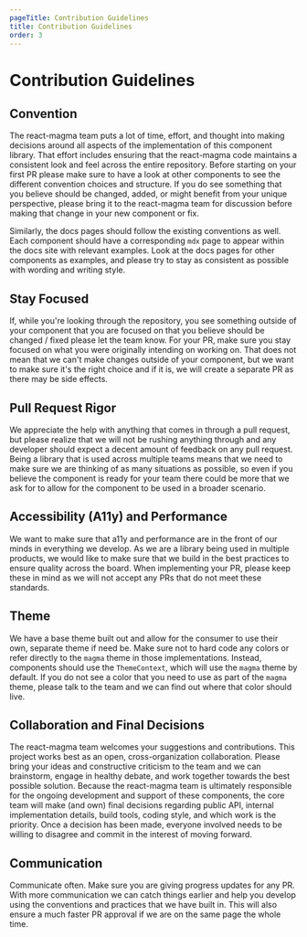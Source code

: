 ```yaml
---
pageTitle: Contribution Guidelines
title: Contribution Guidelines
order: 3
---
```


# Contribution Guidelines

## Convention

The react-magma team puts a lot of time, effort, and thought into making decisions around all aspects of the implementation of this component library. That effort includes ensuring that the react-magma code maintains a consistent look and feel across the entire repository. Before starting on your first PR please make sure to have a look at other components to see the different convention choices and structure. If you do see something that you believe should be changed, added, or might benefit from your unique perspective, please bring it to the react-magma team for discussion before making that change in your new component or fix.

Similarly, the docs pages should follow the existing conventions as well. Each component should have a corresponding `mdx` page to appear within the docs site with relevant examples. Look at the docs pages for other components as examples, and please try to stay as consistent as possible with wording and writing style.

## Stay Focused

If, while you're looking through the repository, you see something outside of your component that you are focused on that you believe should be changed / fixed please let the team know. For your PR, make sure you stay focused on what you were originally intending on working on. That does not mean that we can't make changes outside of your component, but we want to make sure it's the right choice and if it is, we will create a separate PR as there may be side effects.

## Pull Request Rigor

We appreciate the help with anything that comes in through a pull request, but please realize that we will not be rushing anything through and any developer should expect a decent amount of feedback on any pull request. Being a library that is used across multiple teams means that we need to make sure we are thinking of as many situations as possible, so even if you believe the component is ready for your team there could be more that we ask for to allow for the component to be used in a broader scenario.

## Accessibility (A11y) and Performance

We want to make sure that a11y and performance are in the front of our minds in everything we develop. As we are a library being used in multiple products, we would like to make sure that we build in the best practices to ensure quality across the board. When implementing your PR, please keep these in mind as we will not accept any PRs that do not meet these standards.

## Theme

We have a base theme built out and allow for the consumer to use their own, separate theme if need be. Make sure not to hard code any colors or refer directly to the `magma` theme in those implementations. Instead, components should use the `ThemeContext`, which will use the `magma` theme by default. If you do not see a color that you need to use as part of the `magma` theme, please talk to the team and we can find out where that color should live.

## Collaboration and Final Decisions

The react-magma team welcomes your suggestions and contributions. This project works best as an open, cross-organization collaboration. Please bring your ideas and constructive criticism to the team and we can brainstorm, engage in healthy debate, and work together towards the best possible solution. Because the react-magma team is ultimately responsible for the ongoing development and support of these components, the core team will make (and own) final decisions regarding public API, internal implementation details, build tools, coding style, and which work is the priority. Once a decision has been made, everyone involved needs to be willing to disagree and commit in the interest of moving forward.

## Communication

Communicate often. Make sure you are giving progress updates for any PR. With more communication we can catch things earlier and help you develop using the conventions and practices that we have built in. This will also ensure a much faster PR approval if we are on the same page the whole time.
